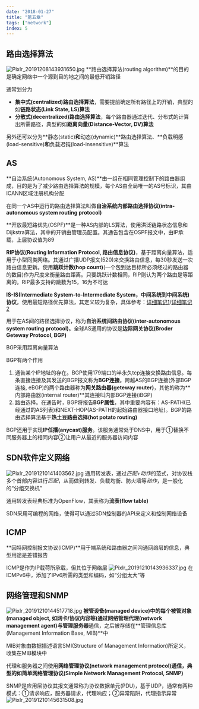 ```yaml
---
date: "2018-01-27"
title: "第五章"
tags: ["network"]
index: 5
---
```


## 路由选择算法
![Pixlr_20191208143931650.jpg](../../images/network/1575784757395_59820d81476f24038023b511f0b7ee74.jpg)
**路由选择算法(routing algorithm)**的目的是确定网络中一个源到目的地之间的最低开销路径

通常划分为

- **集中式(centralized)路由选择算法**，需要提前确定所有路径上的开销，典型的如**链路状态(Link State, LS)算法**
- **分散式(decentralized)路由选择算法**，每个路由器通过迭代、分布式的计算出所需路径，典型的如**距离向量(Distance-Vector, DV)算法**

另外还可以分为**静态(static)**和**动态(dynamic)**路由选择算法、**负载明感(load-sensitive)**和**负载迟钝(load-insensitive)**算法
## AS
**自治系统(Autonomous System, AS)**由一组在相同管理控制下的路由器组成，目的是为了减少路由选择算法的规模，每个AS由全局唯一的AS号标识，其由ICANN区域注册机构分配

在同一个AS中运行的路由选择算法叫做**自治系统内部路由选择协议(intra-autonomous system routing protocol)**

**开放最短路优先(OSPF)**是一种AS内部的LS算法，使用洪泛链路状态信息和Dijkstra算法，其中的开销由管理员配置。其通告包含在OSPF报文中，由IP承载，上层协议值为89

**RIP协议(Routing Information Protocol, 路由信息协议)**，基于距离向量算法，适用于小型同类网络。其通过广播UDP报文(520)来交换路由信息，每30秒发送一次路由信息更新。使用**跳跃计数(hop count)**(一个包到达目标所必须经过的路由器的数目)作为尺度来衡量路由距离。只要跳跃计数相同，RIP则认为两个路由是等距离的。RIP最多支持的跳数为15，16为不可达

**IS-IS(Intermediate System-to-Intermediate System，中间系统到中间系统)协议**，使用最短路径优先算法，其定义较为复杂，具体参考：[详细笔记1](https://blog.51cto.com/wt7315/2085071)/[详细笔记2](https://baike.baidu.com/item/is-is)

用于在AS间的路径选择协议，称为**自治系统间路由协议(inter-autonomous system routing protocol)**。全球AS通用的协议是**边际网关协议(Broder Geteway Protocol, BGP)**

BGP采用距离向量算法

BGP有两个作用

1. 通告某个IP地址的存在。BGP使用179端口的半永久tcp连接交换路由信息。每条直接连接及其发送的BGP报文称为**BGP连接**。跨越AS的BGP连接(外部BGP连接, eBGP)的两个路由器称为**网关路由器(geteway router)**，其他的称为**内部路由器(internal router)**其连接叫内部BGP连接(iBGP)
2. 路由选择。在通告时，BGP将报告**BGP属性**，其中重要内容有：AS-PATH(已经通过的AS列表)和NEXT-HOP(AS-PATH的起始路由器接口地址)。BGP的路由选择算法基于**热土豆路由选择(hot potato routing)**

BGP还用于实现**IP任播(anycast)服务**。该服务通常处于DNS中，用于①替换不同服务器上的相同内容②让用户从最近的服务器访问内容
## SDN软件定义网络
![Pixlr_20191210141403562.jpg](../../images/network/1575958317144_17cf7d062d0a4020db8710753640e51c.jpg)
通用转发表，通过*匹配+动作*的范式，对协议栈多个首部内容进行*匹配*，从而做到转发、负载均衡、防火墙等*动作*，是一般化的“分组交换机”

通用转发表经典标准为OpenFlow，其表称为**流表(flow table)**

SDN采用可编程的网络，使得可以通过SDN控制器的API来定义和控制网络设备
## ICMP
**因特网控制报文协议(ICMP)**用于端系统和路由器之间沟通网络层的信息，典型用途是差错报告

ICMP是作为IP载荷所承载，但其位于网络层
![Pixlr_20191210143936337.jpg](../../images/network/1575958317226_0e25fded47f33d8dabc89ee200672069.jpg)
在ICMPv6中，添加了IPv6所需的类型和编码，如“分组太大”等
## 网络管理和SNMP
![Pixlr_20191210144517718.jpg](../../images/network/1575958317222_abbb6001bdbcec4f2699e3b0923044a5.jpg)
**被管设备(managed device)**中的每个**被管对象(managed object, 如网卡/协议内容等)**通过**网络管理代理(network management agent)**与**管理服务器**通信，之后被存储在**管理信息库(Management Information Base, MIB)**中

MIB对象由数据描述语言SMI(Structure of Management Information)所定义，收集在MIB模块中

代理和服务器之间使用**网络管理协议(network management protocol)**通信，典型的如**简单网络管理协议(Simple Network Management Protocol, SNMP)**

SNMP是应用层协议其报文通常称为协议数据单元(PDU)，基于UDP，通常有两种模式：①请求响应，服务器请求，代理响应；②异常陷阱，代理指示异常
![Pixlr_20191210145631508.jpg](../../images/network/1575958317224_7655b8185a4e10bd9d5da2e2c24ad365.jpg)
